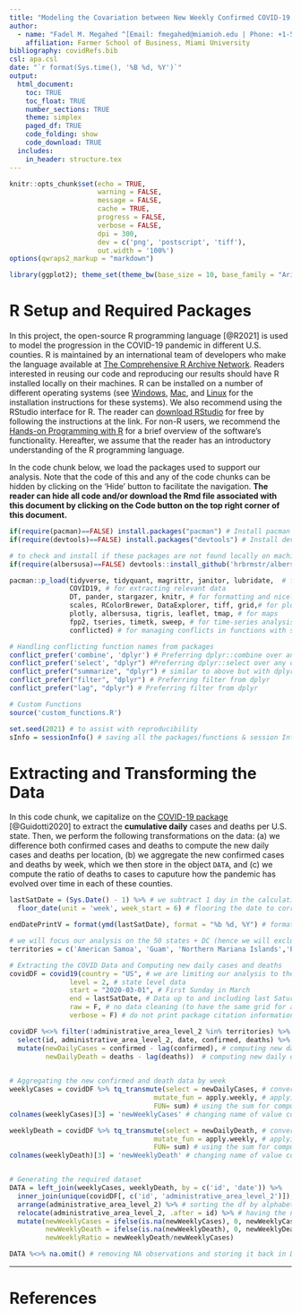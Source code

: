 ```yaml
---
title: "Modeling the Covariation between New Weekly Confirmed COVID-19 Cases and Deaths in the U.S. States: A Retrospective Analysis of 52 Weeks of Data"
author:
  - name: "Fadel M. Megahed ^[Email: fmegahed@miamioh.edu | Phone: +1-513-529-4185 | Website: <a href=\"https://miamioh.edu/fsb/directory/?up=/directory/megahefm\">Miami University Official</a>]"
    affiliation: Farmer School of Business, Miami University
bibliography: covidRefs.bib
csl: apa.csl
date: "`r format(Sys.time(), '%B %d, %Y')`"
output: 
  html_document:
    toc: TRUE
    toc_float: TRUE
    number_sections: TRUE
    theme: simplex
    paged_df: TRUE
    code_folding: show
    code_download: TRUE
  includes:
    in_header: structure.tex
---
```


```r
knitr::opts_chunk$set(echo = TRUE,
                      warning = FALSE,
                      message = FALSE,
                      cache = TRUE,
                      progress = FALSE, 
                      verbose = FALSE,
                      dpi = 300,
                      dev = c('png', 'postscript', 'tiff'),
                      out.width = '100%')
options(qwraps2_markup = "markdown")

library(ggplot2); theme_set(theme_bw(base_size = 10, base_family = "Arial"))
```

# R Setup and Required Packages
In this project, the open-source R programming language [@R2021] is used to model the progression in the COVID-19 pandemic in different U.S. counties. R is maintained by an international team of developers who make the language available at [The Comprehensive R Archive Network](https://cran.r-project.org/). Readers interested in reusing our code and reproducing our results should have R installed locally on their machines. R can be installed on a number of different operating systems (see [Windows](https://cran.r-project.org/bin/windows/), [Mac](https://cran.r-project.org/bin/macosx/), and [Linux](https://cran.r-project.org/bin/linux/) for the installation instructions for these systems). We also recommend using the RStudio interface for R. The reader can [download RStudio](http://www.rstudio.com/ide) for free by following the instructions at the link. For non-R users, we recommend the [Hands-on Programming with R](https://rstudio-education.github.io/hopr/packages.html) for a brief overview of the software's functionality. Hereafter, we assume that the reader has an introductory understanding of the R programming language.

In the code chunk below, we load the packages used to support our analysis. Note that the code of this and any of the code chunks can be hidden by clicking on the 'Hide' button to facilitate the navigation. **The reader can hide all code and/or download the Rmd file associated with this document by clicking on the Code button on the top right corner of this document.** 

```r
if(require(pacman)==FALSE) install.packages("pacman") # Install pacman (if not already installed)
if(require(devtools)==FALSE) install.packages("devtools") # Install devtools (if not already installed)

# to check and install if these packages are not found locally on machine
if(require(albersusa)==FALSE) devtools::install_github('hrbrmstr/albersusa') #install package if needed

pacman::p_load(tidyverse, tidyquant, magrittr, janitor, lubridate,  # for data analysis
               COVID19, # for extracting relevant data
               DT, pander, stargazer, knitr, # for formatting and nicely printed outputs
               scales, RColorBrewer, DataExplorer, tiff, grid,# for plots
               plotly, albersusa, tigris, leaflet, tmap, # for maps
               fpp2, tseries, timetk, sweep, # for time-series analysis
               conflicted) # for managing conflicts in functions with same names

# Handling conflicting function names from packages
conflict_prefer('combine', 'dplyr') # Preferring dplyr::combine over any other package
conflict_prefer('select', "dplyr") #Preferring dplyr::select over any other package
conflict_prefer("summarize", "dplyr") # similar to above but with dplyr::summarize
conflict_prefer("filter", "dplyr") # Preferring filter from dplyr
conflict_prefer("lag", "dplyr") # Preferring filter from dplyr

# Custom Functions
source('custom_functions.R')

set.seed(2021) # to assist with reproducibility
sInfo = sessionInfo() # saving all the packages/functions & session Info
```


# Extracting and Transforming the Data

In this code chunk, we capitalize on the [COVID-19 package](https://covid19datahub.io/) [@Guidotti2020] to extract the **cumulative daily** cases and deaths per U.S. state. Then, we perform the following transformations on the data: (a) we difference both confirmed cases and deaths to compute the new daily cases and deaths per location, (b) we aggregate the new confirmed cases and deaths by week, which we then store in the object `DATA`, and (c) we compute the ratio of deaths to cases to caputure how the pandemic has evolved over time in each of these counties. 

```r
lastSatDate = (Sys.Date() - 1) %>% # we subtract 1 day in the calculation to ensure complete data
  floor_date(unit = 'week', week_start = 6) # flooring the date to correspond to Saturday

endDatePrintV = format(ymd(lastSatDate), format = "%b %d, %Y") # formatted for printing in charts

# we will focus our analysis on the 50 states + DC (hence we will exclude the locations below)
territories = c('American Samoa', 'Guam', 'Northern Mariana Islands','Puerto Rico', 'Virgin Islands')

# Extracting the COVID Data and Computing new daily cases and deaths
covidDF = covid19(country = "US", # we are limiting our analysis to the U.S. only
               level = 2, # state level data
               start = "2020-03-01", # First Sunday in March
               end = lastSatDate, # Data up to and including last Saturday
               raw = F, # no data cleaning (to have the same grid for all states)
               verbose = F) # do not print package citation information

covidDF %<>% filter(!administrative_area_level_2 %in% territories) %>%   # limiting to DC + 50 states
  select(id, administrative_area_level_2, date, confirmed, deaths) %>%  # limiting to relevant vars
  mutate(newDailyCases = confirmed - lag(confirmed), # computing new daily cases for each state
         newDailyDeath = deaths - lag(deaths))  # computing new daily death for each state
  

# Aggregating the new confirmed and death data by week
weeklyCases = covidDF %>% tq_transmute(select = newDailyCases, # converting the Data to Weekly
                                    mutate_fun = apply.weekly, # applying a weekly computation
                                    FUN= sum) # using the sum for computation
colnames(weeklyCases)[3] = 'newWeeklyCases' # changing name of value column to newWeeklyCases

weeklyDeath = covidDF %>% tq_transmute(select = newDailyDeath, # converting the Data to Weekly
                                    mutate_fun = apply.weekly, # applying a weekly computation
                                    FUN= sum) # using the sum for computation
colnames(weeklyDeath)[3] = 'newWeeklyDeath' # changing name of value column to newWeeklyDeath


# Generating the required dataset
DATA = left_join(weeklyCases, weeklyDeath, by = c('id', 'date')) %>% 
  inner_join(unique(covidDF[, c('id', 'administrative_area_level_2')]), by = 'id') %>% 
  arrange(administrative_area_level_2) %>% # sorting the df by alphabetical order of states
  relocate(administrative_area_level_2, .after = id) %>% # having the name after the id column 
  mutate(newWeeklyCases = ifelse(is.na(newWeeklyCases), 0, newWeeklyCases), # converting NA to zeros
         newWeeklyDeath = ifelse(is.na(newWeeklyDeath), 0, newWeeklyDeath), # converting NA to zeros
         newWeeklyRatio = newWeeklyDeath/newWeeklyCases)

DATA %<>% na.omit() # removing NA observations and storing it back in DATA
```

---

# References {-}

